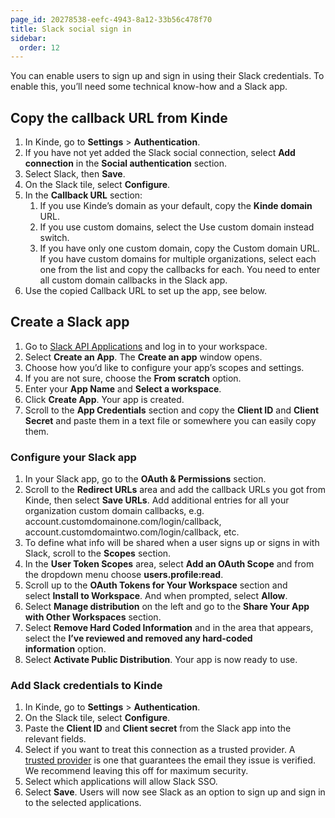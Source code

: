 ```yaml
---
page_id: 20278538-eefc-4943-8a12-33b56c478f70
title: Slack social sign in
sidebar:
  order: 12
---
```


You can enable users to sign up and sign in using their Slack credentials. To enable this, you’ll need some technical know-how and a Slack app.

## **Copy the callback URL from Kinde**

1. In Kinde, go to **Settings** > **Authentication**.
2. If you have not yet added the Slack social connection, select **Add connection** in the **Social authentication** section.
3. Select Slack, then **Save**.
4. On the Slack tile, select **Configure**.
5. In the **Callback URL** section:
   1. If you use Kinde’s domain as your default, copy the **Kinde domain** URL.
   2. If you use custom domains, select the Use custom domain instead switch.
   3. If you have only one custom domain, copy the Custom domain URL. If you have custom domains for multiple organizations, select each one from the list and copy the callbacks for each. You need to enter all custom domain callbacks in the Slack app.
6. Use the copied Callback URL to set up the app, see below.

## **Create a Slack app**

1. Go to [Slack API Applications](https://api.slack.com/apps) and log in to your workspace.
2. Select **Create an App**. The **Create an app** window opens.
3. Choose how you’d like to configure your app’s scopes and settings.
4. If you are not sure, choose the **From scratch** option.
5. Enter your **App Name** and **Select a workspace**.
6. Click **Create App**. Your app is created.
7. Scroll to the **App Credentials** section and copy the **Client ID** and **Client Secret** and paste them in a text file or somewhere you can easily copy them.

### **Configure your Slack app**

1. In your Slack app, go to the **OAuth & Permissions** section.
2. Scroll to the **Redirect URLs** area and add the callback URLs you got from Kinde, then select **Save URLs**. Add additional entries for all your organization custom domain callbacks, e.g. account.customdomainone.com/login/callback, account.customdomaintwo.com/login/callback, etc.
3. To define what info will be shared when a user signs up or signs in with Slack, scroll to the **Scopes** section.
4. In the **User Token Scopes** area, select **Add an OAuth Scope** and from the dropdown menu choose **users.profile:read**.
5. Scroll up to the **OAuth Tokens for Your Workspace** section and select **Install to Workspace**. And when prompted, select **Allow**.
6. Select **Manage distribution** on the left and go to the **Share Your App with Other Workspaces** section.
7. Select **Remove Hard Coded Information** and in the area that appears, select the **I’ve reviewed and removed any hard-coded information** option.
8. Select **Activate Public Distribution**. Your app is now ready to use.

### **Add Slack credentials to Kinde**

1. In Kinde, go to **Settings** > **Authentication**.
2. On the Slack tile, select **Configure**.
3. Paste the **Client ID** and **Client secret** from the Slack app into the relevant fields.
4. Select if you want to treat this connection as a trusted provider. A [trusted provider](/authenticate/about-auth/identity-and-verification/) is one that guarantees the email they issue is verified. We recommend leaving this off for maximum security.
5. Select which applications will allow Slack SSO.
6. Select **Save**. Users will now see Slack as an option to sign up and sign in to the selected applications.

